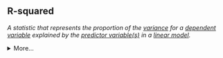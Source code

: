 ## R-squared

<dfn>A statistic that represents the proportion of the [variance](v.html#variance) for a [dependent variable](d.html#dependent-variable) explained by the [predictor variable(s)](p.html#predictor-variable) in a [linear model](g.html#general-linear-model).</dfn>


<details>
  <summary>More...</summary>
  
Let's simulate some data:

```r
# simulate some data
set.seed(8675309)

n <- 100
intercept <- 10
effect <- 0.5
error_sd <- 2

dat <- tibble::tibble(
  predictor = rnorm(n, 0, 1),
  error = rnorm(n, 0, error_sd),
  dv = intercept + (effect * predictor) + error
)
```

Analyse the data with a linear model and use the `summary()` function to view the R-squared values. 

```r
model <- lm(dv ~ predictor, dat)
summary(model)
```

[Adjusted R-squared](a.html#adjusted-r-squared) is a modified version of R-squared adjusted for the number of predictors in the model. You can extract the R-squared and adjusted R-squared values from the model summary.

```r
summary(model)$r.squared
summary(model)$adj.r.squared
```

</details>
